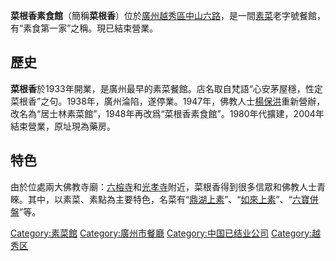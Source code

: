 '''菜根香素食館'''（簡稱'''菜根香'''）位於[[廣州|廣州]][[越秀區|越秀區]][[中山六路|中山六路]]，是一間[[素菜|素菜]]老字號餐館，有“素食第一家”之稱。現已結束營業。

==歷史==
'''菜根香'''於1933年開業，是廣州最早的素菜餐館。店名取自梵語“心安茅屋穩，性定菜根香”之句。1938年，廣州淪陷，遂停業。1947年，佛教人士[[楊保洪|楊保洪]]重新營辦，改名為“居士林素菜館”，1948年再改爲“菜根香素食館”。1980年代擴建，2004年結束營業，原址現為藥房。

==特色==
由於位處兩大佛教寺廟：[[六榕寺|六榕寺]]和[[光孝寺|光孝寺]]附近，菜根香得到很多信眾和佛教人士青睞。其中，以素菜、素點為主要特色，名菜有“[[鼎湖上素|鼎湖上素]]”、“[[如來上素|如來上素]]”、“[[六寶併盤|六寶併盤]]”等。

[[Category:素菜館|Category:素菜館]]
[[Category:廣州市餐廳|Category:廣州市餐廳]]
[[Category:中国已结业公司|Category:中国已结业公司]]
[[Category:越秀区|Category:越秀区]]